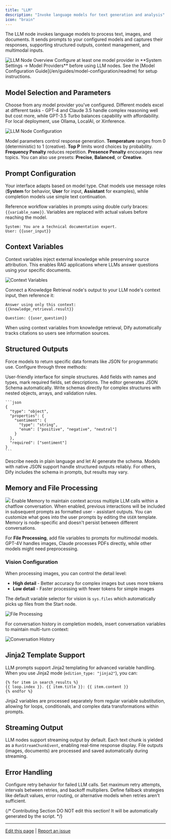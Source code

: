 ```yaml
---
title: "LLM"
description: "Invoke language models for text generation and analysis"
icon: "brain"
---
```


The LLM node invokes language models to process text, images, and documents. It sends prompts to your configured models and captures their responses, supporting structured outputs, context management, and multimodal inputs.

<Frame caption="LLM node configuration interface">
  <img src="https://assets-docs.dify.ai/dify-enterprise-mintlify/en/guides/workflow/node/85730fbfa1d441d12d969b89adf2670e.png" alt="LLM Node Overview" />
</Frame>

<Info>
  Configure at least one model provider in **System Settings → Model Providers** before using LLM nodes. See the [Model Configuration Guide](/en/guides/model-configuration/readme) for setup instructions.
</Info>

## Model Selection and Parameters

Choose from any model provider you've configured. Different models excel at different tasks - GPT-4 and Claude 3.5 handle complex reasoning well but cost more, while GPT-3.5 Turbo balances capability with affordability. For local deployment, use Ollama, LocalAI, or Xinference.

<Frame caption="Model selection and parameter configuration">
  <img src="https://assets-docs.dify.ai/dify-enterprise-mintlify/en/guides/workflow/node/43f81418ea70d4d79e3705505e777b1b.png" alt="LLM Node Configuration" />
</Frame>

Model parameters control response generation. **Temperature** ranges from 0 (deterministic) to 1 (creative). **Top P** limits word choices by probability. **Frequency Penalty** reduces repetition. **Presence Penalty** encourages new topics. You can also use presets: **Precise**, **Balanced**, or **Creative**.

## Prompt Configuration

Your interface adapts based on model type. Chat models use message roles (**System** for behavior, **User** for input, **Assistant** for examples), while completion models use simple text continuation.

Reference workflow variables in prompts using double curly braces: `{{variable_name}}`. Variables are replaced with actual values before reaching the model.

```text
System: You are a technical documentation expert.
User: {{user_input}}
```

## Context Variables

Context variables inject external knowledge while preserving source attribution. This enables RAG applications where LLMs answer questions using your specific documents.

<Frame caption="Using context variables for RAG applications">
  <img src="https://assets-docs.dify.ai/dify-enterprise-mintlify/en/guides/workflow/node/5aefed96962bd994f8f05bac96b11e22.png" alt="Context Variables" />
</Frame>

Connect a Knowledge Retrieval node's output to your LLM node's context input, then reference it:

```text
Answer using only this context:
{{knowledge_retrieval.result}}

Question: {{user_question}}
```

When using context variables from knowledge retrieval, Dify automatically tracks citations so users see information sources.

## Structured Outputs

Force models to return specific data formats like JSON for programmatic use. Configure through three methods:

<Tabs>
  <Tab title="Visual Editor">
    User-friendly interface for simple structures. Add fields with names and types, mark required fields, set descriptions. The editor generates JSON Schema automatically.
  </Tab>
  
  <Tab title="JSON Schema">
    Write schemas directly for complex structures with nested objects, arrays, and validation rules.
    
    ```json
    {
      "type": "object",
      "properties": {
        "sentiment": {
          "type": "string",
          "enum": ["positive", "negative", "neutral"]
        }
      },
      "required": ["sentiment"]
    }
    ```
  </Tab>
  
  <Tab title="AI Generation">
    Describe needs in plain language and let AI generate the schema.
  </Tab>
</Tabs>

<Warning>
  Models with native JSON support handle structured outputs reliably. For others, Dify includes the schema in prompts, but results may vary.
</Warning>

## Memory and File Processing

![](/images/llm-memory.png)
Enable Memory to maintain context across multiple LLM calls within a chatflow conversation. When enabled, previous interactions will be included in subsequent prompts as formatted user - assistant outputs. You can customize what goes into the user prompts by editing the `USER` template. Memory is node-specific and doesn't persist between different conversations.

For **File Processing**, add file variables to prompts for multimodal models. GPT-4V handles images, Claude processes PDFs directly, while other models might need preprocessing.

### Vision Configuration

When processing images, you can control the detail level:
- **High detail** - Better accuracy for complex images but uses more tokens
- **Low detail** - Faster processing with fewer tokens for simple images

The default variable selector for vision is `sys.files` which automatically picks up files from the Start node.

<Frame caption="File processing with multimodal LLMs">
  <img src="https://assets-docs.dify.ai/2024/11/05b3d4a78038bc7afbb157078e3b2b26.png" alt="File Processing" />
</Frame>

For conversation history in completion models, insert conversation variables to maintain multi-turn context:

<Frame caption="Using conversation history variables">
  <img src="https://assets-docs.dify.ai/dify-enterprise-mintlify/en/guides/workflow/node/b8642f8c6e3f562fceeefae83628fd68.png" alt="Conversation History" />
</Frame>

## Jinja2 Template Support

LLM prompts support Jinja2 templating for advanced variable handling. When you use Jinja2 mode (`edition_type: "jinja2"`), you can:

```jinja2
{% for item in search_results %}
{{ loop.index }}. {{ item.title }}: {{ item.content }}
{% endfor %}
```

Jinja2 variables are processed separately from regular variable substitution, allowing for loops, conditionals, and complex data transformations within prompts.

## Streaming Output

LLM nodes support streaming output by default. Each text chunk is yielded as a `RunStreamChunkEvent`, enabling real-time response display. File outputs (images, documents) are processed and saved automatically during streaming.

## Error Handling

Configure retry behavior for failed LLM calls. Set maximum retry attempts, intervals between retries, and backoff multipliers. Define fallback strategies like default values, error routing, or alternative models when retries aren't sufficient.

{/*
Contributing Section
DO NOT edit this section!
It will be automatically generated by the script.
*/}

---

[Edit this page](https://github.com/langgenius/dify-docs/edit/main/en/documentation/pages/nodes/llm.mdx) | [Report an issue](https://github.com/langgenius/dify-docs/issues/new?template=docs.yml)

